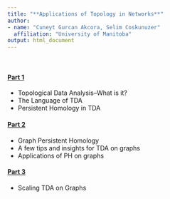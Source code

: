 ```yaml
---
title: "**Applications of Topology in Networks**"
author: 
- name: "Cuneyt Gurcan Akcora, Selim Coskunuzer" 
  affiliation: "University of Manitoba"
output: html_document
---
```


<br>

#### [**Part 1**](https://selimc06.github.io/TDA-on-Graphs/Part1.html)

 * Topological Data Analysis–What is it?
 * The Language of TDA
 * Persistent Homology in TDA
 
#### [**Part 2**](https://selimc06.github.io/TDA-on-Graphs/Part2.html)

 * Graph Persistent Homology
 * A few tips and insights for TDA on graphs
 * Applications of PH on graphs

#### [**Part 3**](https://selimc06.github.io/TDA-on-Graphs/Part3.html)

 * Scaling TDA on Graphs

